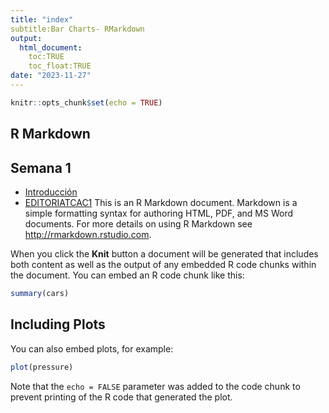 ```yaml
---
title: "index"
subtitle:Bar Charts- RMarkdown
output:
  html_document: 
    toc:TRUE
    toc_float:TRUE
date: "2023-11-27"
---
```


```r
knitr::opts_chunk$set(echo = TRUE)
```

## R Markdown
## Semana 1

- [Introducción](./class-01.html)
-  [EDITORIATCAC1](./TCAC1-EditorialA.html)
This is an R Markdown document. Markdown is a simple formatting syntax for authoring HTML, PDF, and MS Word documents. For more details on using R Markdown see <http://rmarkdown.rstudio.com>.

When you click the **Knit** button a document will be generated that includes both content as well as the output of any embedded R code chunks within the document. You can embed an R code chunk like this:

```r
summary(cars)
```

## Including Plots

You can also embed plots, for example:

```r
plot(pressure)
```

Note that the `echo = FALSE` parameter was added to the code chunk to prevent printing of the R code that generated the plot.
